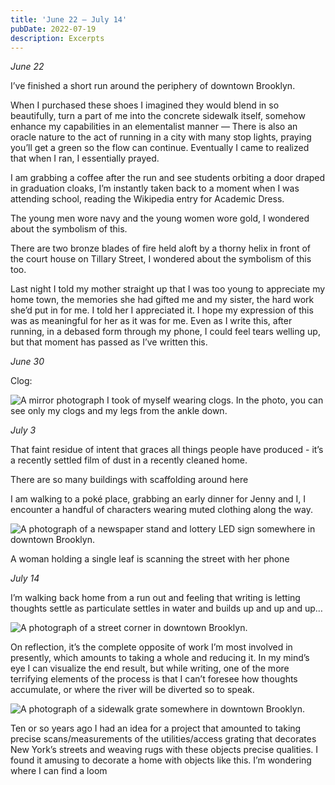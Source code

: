 ```yaml
---
title: 'June 22 – July 14'
pubDate: 2022-07-19
description: Excerpts
---
```


*June 22*

I’ve finished a short run around the periphery of downtown Brooklyn.

When I purchased these shoes I imagined they would blend in so beautifully, turn a part of me into the concrete sidewalk itself, somehow enhance my capabilities in an elementalist manner — There is also an oracle nature to the act of running in a city with many stop lights, praying you’ll get a green so the flow can continue. Eventually I came to realized that when I ran, I essentially prayed.

I am grabbing a coffee after the run and see students orbiting a door draped in graduation cloaks, I’m instantly taken back to a moment when I was attending school, reading the Wikipedia entry for Academic Dress.

The young men wore navy and the young women wore gold, I wondered about the symbolism of this.

There are two bronze blades of fire held aloft by a thorny helix in front of the court house on Tillary Street, I wondered about the symbolism of this too.

Last night I told my mother straight up that I was too young to appreciate my home town, the memories she had gifted me and my sister, the hard work she’d put in for me. I told her I appreciated it. I hope my expression of this was as meaningful for her as it was for me. Even as I write this, after running, in a debased form through my phone, I could feel tears welling up, but that moment has passed as I’ve written this.

*June 30*

Clog:

<Image src={Photo1} alt="A mirror photograph I took of myself wearing clogs. In the photo, you can see only my clogs and my legs from the ankle down."/>

*July 3*

That faint residue of intent that graces all things people have produced - it’s a recently settled film of dust in a recently cleaned home.

There are so many buildings with scaffolding around here

I am walking to a poké place, grabbing an early dinner for Jenny and I, I encounter a handful of characters wearing muted clothing along the way.

<Image src={Photo2} alt="A photograph of a newspaper stand and lottery LED sign somewhere in downtown Brooklyn."/>

A woman holding a single leaf is scanning the street with her phone


*July 14*

I’m walking back home from a run out and feeling that writing is letting thoughts settle as particulate settles in water and builds up and up and up…

<Image src={Photo3} alt="A photograph of a street corner in downtown Brooklyn."/>

On reflection, it’s the complete opposite of work I’m most involved in presently, which amounts to taking a whole and reducing it. In my mind’s eye I can visualize the end result, but while writing, one of the more terrifying elements of the process is that I can’t foresee how thoughts accumulate, or where the river will be diverted so to speak.

<Image src={Photo4} alt="A photograph of a sidewalk grate somewhere in downtown Brooklyn."/>

Ten or so years ago I had an idea for a project that amounted to taking precise scans/measurements of the utilities/access grating that decorates New York’s streets and weaving rugs with these objects precise qualities. I found it amusing to decorate a home with objects like this. I’m wondering where I can find a loom
